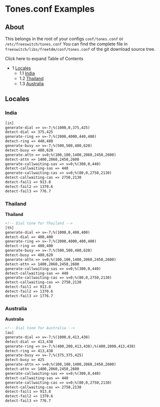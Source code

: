 
# Tones.conf Examples 

 

## About

This belongs in the root of your configs `conf/tones.conf` or `/etc/freeswitch/tones.conf` You can find the complete file in `freeswitch/libs/freetdm/conf/tones.conf` of the git download source tree.

Click here to expand Table of Contents

* 1 [Locales](#-locales)  
   * 1.1 [India](#-freeswitch--tonesconf-examples-)  
   * 1.2 [Thailand](#thailand--)  
   * 1.3 [Australia](#australia)

##  Locales

### India  

```xml
[in]
generate-dial => v=-7;%(1000,0,375,425) 
detect-dial => 375,425
generate-ring => v=-7;%(2000,4000,440,480)
detect-ring => 440,480
generate-busy => v=-7;%(500,500,480,620)
detect-busy => 480,620
generate-attn => v=0;%(100,100,1400,2060,2450,2600)
detect-attn => 1400,2060,2450,2600
generate-callwaiting-sas => v=0;%(300,0,440)
detect-callwaiting-sas => 440
generate-callwaiting-cas => v=0;%(80,0,2750,2130)
detect-callwaiting-cas => 2750,2130
detect-fail1 => 913.8
detect-fail2 => 1370.6
detect-fail3 => 776.7
```

### Thailand  

**Thailand**

```xml
<!-- Dial tone for Thailand -->
[th] 
generate-dial => v=-7;%(1000,0,400,400)
detect-dial => 400,400                 
generate-ring => v=-7;%(2000,4000,400,400)
detect-ring => 400,400                    
generate-busy => v=-7;%(500,500,480,620)
detect-busy => 480,620                  
generate-attn => v=0;%(100,100,1400,2060,2450,2600)
detect-attn => 1400,2060,2450,2600                 
generate-callwaiting-sas => v=0;%(300,0,440)
detect-callwaiting-sas => 440               
generate-callwaiting-cas => v=0;%(80,0,2750,2130)
detect-callwaiting-cas => 2750,2130
detect-fail1 => 913.8
detect-fail2 => 1370.6
detect-fail3 => 1776.7
```

### Australia

**Australia**

```xml
<!-- Dial tone for Australia -->
[au]
generate-dial => v=-7;%(1000,0,413,438)
detect-dial => 413,438
generate-ring => v=-7;%(400,200,413,438);%(400,2000,413,438)
detect-ring => 413,438
generate-busy => v=-7;%(375,375,425)
detect-busy => 425
generate-attn => v=0;%(100,100,1400,2060,2450,2600)
detect-attn => 1400,2060,2450,2600
generate-callwaiting-sas => v=0;%(300,0,440)
detect-callwaiting-sas => 440
generate-callwaiting-cas => v=0;%(80,0,2750,2130)
detect-callwaiting-cas => 2750,2130
detect-fail1 => 913.8
detect-fail2 => 1370.6
detect-fail3 => 776.7
```


